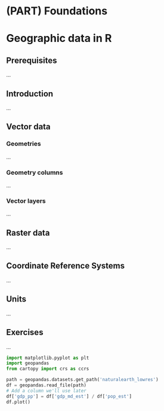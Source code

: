 # (PART) Foundations {-}

# Geographic data in R {#spatial-class}

## Prerequisites

...

## Introduction

...

## Vector data

### Geometries

...

### Geometry columns

...

### Vector layers

...


## Raster data

...

## Coordinate Reference Systems

...

## Units

...

## Exercises

...

```python
import matplotlib.pyplot as plt
import geopandas
from cartopy import crs as ccrs

path = geopandas.datasets.get_path('naturalearth_lowres')
df = geopandas.read_file(path)
# Add a column we'll use later
df['gdp_pp'] = df['gdp_md_est'] / df['pop_est']
df.plot()
```

